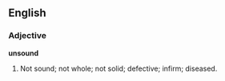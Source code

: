 ==English==

===Adjective===

'''unsound'''

#Not sound; not whole; not solid; defective; infirm; diseased.